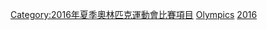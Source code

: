 [[Category:2016年夏季奧林匹克運動會比賽項目|Category:2016年夏季奧林匹克運動會比賽項目]]
[[Category:2016年游泳|Olympics]]
[[Category:奧林匹克運動會游泳比賽|2016]]